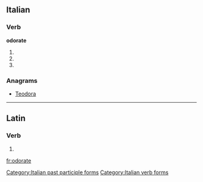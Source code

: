 ==Italian==

===Verb===
'''odorate'''

# {{conjugation of|odorare||2|p|pres|ind|lang=it}}
# {{conjugation of|odorare||2|p|imp|lang=it}}
# {{form of|[[feminine|Feminine]] plural|odorato}}

===Anagrams===
* [[Teodora#Italian|Teodora]]

[[Category:Italian past participle forms]]
[[Category:Italian verb forms]]

----

==Latin==

===Verb===
{{la-verb-form|odōrāte}}

# {{conjugation of|odoro|odōrō|2|p|pres|act|imp|lang=la}}


[[fr:odorate]]